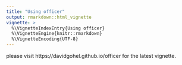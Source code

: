 ```yaml
---
title: "Using officer"
output: rmarkdown::html_vignette
vignette: >
  %\VignetteIndexEntry{Using officer}
  %\VignetteEngine{knitr::rmarkdown}
  %\VignetteEncoding{UTF-8}
---
```


please visit https://davidgohel.github.io/officer for the latest vignette.
